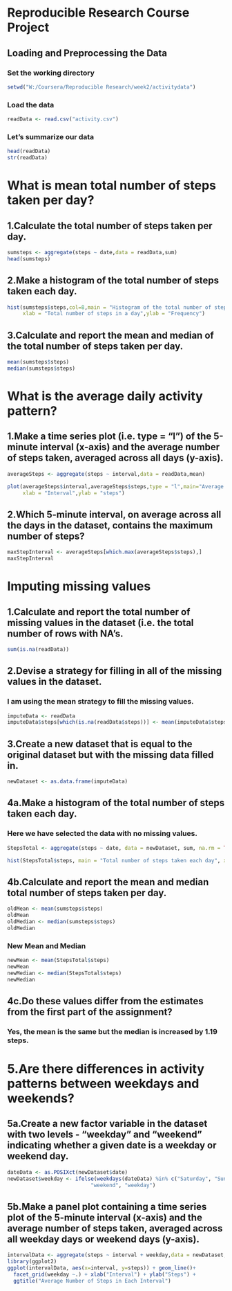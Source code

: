 # Reproducible Research Course Project

## Loading and Preprocessing the Data

### Set the working directory
```{r}
setwd("W:/Coursera/Reproducible Research/week2/activitydata")

```
### Load the data
```{r}
readData <- read.csv("activity.csv")
```
### Let's summarize our data
```{r}
head(readData)
str(readData)
```
# What is mean total number of steps taken per day?

## 1.Calculate the total number of steps taken per day.
```{r}
sumsteps <- aggregate(steps ~ date,data = readData,sum)
head(sumsteps)
```
## 2.Make a histogram of the total number of steps taken each day.
```{r}
hist(sumsteps$steps,col=8,main = "Histogram of the total number of steps taken each day",
     xlab = "Total number of steps in a day",ylab = "Frequency")
```





## 3.Calculate and report the mean and median of the total number of steps taken per day.

```{r}
mean(sumsteps$steps)  
median(sumsteps$steps)

```
# What is the average daily activity pattern?

## 1.Make a time series plot (i.e. type = "l") of the 5-minute interval (x-axis) and the average number of steps taken, averaged across all days (y-axis).

```{r}
averageSteps <- aggregate(steps ~ interval,data = readData,mean)

plot(averageSteps$interval,averageSteps$steps,type = "l",main="Average number of steps taken",
     xlab = "Interval",ylab = "steps")

```




## 2.Which 5-minute interval, on average across all the days in the dataset, contains the maximum number of steps?

```{r}
maxStepInterval <- averageSteps[which.max(averageSteps$steps),]
maxStepInterval

```
# Imputing missing values

## 1.Calculate and report the total number of missing values in the dataset (i.e. the total number of rows with NA's.
```{r}
sum(is.na(readData))

```
## 2.Devise a strategy for filling in all of the missing values in the dataset.
### I am using the mean strategy to fill the missing values.
```{r}
imputeData <- readData
imputeData$steps[which(is.na(readData$steps))] <- mean(imputeData$steps,na.rm = TRUE)

```
## 3.Create a new dataset that is equal to the original dataset but with the missing data filled in.
```{r}
newDataset <- as.data.frame(imputeData)
```


## 4a.Make a histogram of the total number of steps taken each day.
### Here we have selected the data with no missing values.
```{r}
StepsTotal <- aggregate(steps ~ date, data = newDataset, sum, na.rm = TRUE)

hist(StepsTotal$steps, main = "Total number of steps taken each day", xlab = "day",col = 8)

```



## 4b.Calculate and report the mean and median total number of steps taken per day.
```{r}
oldMean <- mean(sumsteps$steps)
oldMean
oldMedian <- median(sumsteps$steps)
oldMedian
```
### New Mean and Median
```{r}
newMean <- mean(StepsTotal$steps)
newMean
newMedian <- median(StepsTotal$steps)
newMedian
```
## 4c.Do these values differ from the estimates from the first part of the assignment? 
### Yes, the mean is the same but the median is increased by 1.19 steps.


# 5.Are there differences in activity patterns between weekdays and weekends?
## 5a.Create a new factor variable in the dataset with two levels - "weekday" and "weekend" indicating whether a given date is a weekday or weekend day.
```{r}
dateData <- as.POSIXct(newDataset$date)
newDataset$weekday <- ifelse(weekdays(dateData) %in% c("Saturday", "Sunday"), 
                           "weekend", "weekday")

```
## 5b.Make a panel plot containing a time series plot of the 5-minute interval (x-axis) and the average number of steps taken, averaged across all weekday days or weekend days (y-axis). 
```{r}
intervalData <- aggregate(steps ~ interval + weekday,data = newDataset,mean)
library(ggplot2)
ggplot(intervalData, aes(x=interval, y=steps)) + geom_line()+
  facet_grid(weekday ~.) + xlab("Interval") + ylab("Steps") +
  ggtitle("Average Number of Steps in Each Interval")

```




